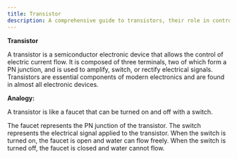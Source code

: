 ```yaml
---
title: Transistor
description: A comprehensive guide to transistors, their role in controlling and amplifying electrical signals, and their applications in robotics and electronics.
---
```


**Transistor**


A transistor is a semiconductor electronic device that allows the control of electric current flow. It is composed of three terminals, two of which form a PN junction, and is used to amplify, switch, or rectify electrical signals. Transistors are essential components of modern electronics and are found in almost all electronic devices.

**Analogy:**


A transistor is like a faucet that can be turned on and off with a switch.

The faucet represents the PN junction of the transistor. The switch represents the electrical signal applied to the transistor. When the switch is turned on, the faucet is open and water can flow freely. When the switch is turned off, the faucet is closed and water cannot flow.